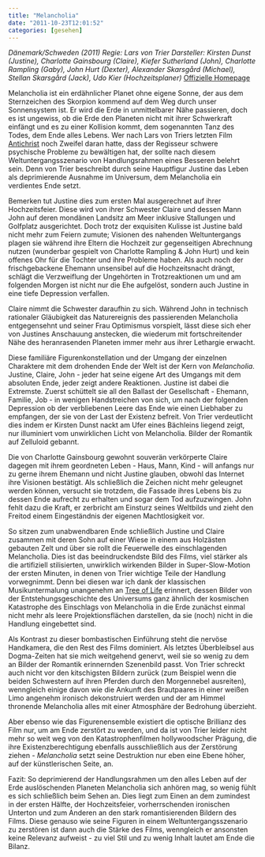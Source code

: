 ```yaml
---
title: "Melancholia"
date: "2011-10-23T12:01:52"
categories: [gesehen]
---
```


*Dänemark/Schweden (2011)
Regie: Lars von Trier
Darsteller: Kirsten Dunst (Justine), Charlotte Gainsbourg (Claire), Kiefer Sutherland (John), Charlotte Rampling (Gaby), John Hurt (Dexter), Alexander Skarsgård (Michael), Stellan Skarsgård (Jack), Udo Kier (Hochzeitsplaner)*
[Offizielle Homepage](http://www.melancholia-derfilm.de/)

Melancholia ist ein erdähnlicher Planet ohne eigene Sonne, der aus dem Sternzeichen des Skorpion kommend auf dem Weg durch unser Sonnensystem ist. Er wird die Erde in unmittelbarer Nähe passieren, doch es ist ungewiss, ob die Erde den Planeten nicht mit ihrer Schwerkraft einfängt und es zu einer Kollision kommt, dem sogenannten Tanz des Todes, dem Ende alles Lebens. Wer nach Lars von Triers letzten Film [Antichrist](/blog/2009/11/22/antichrist/) noch Zweifel daran hatte, dass der Regisseur schwere psychische Probleme zu bewältigen hat, der sollte nach diesem Weltuntergangsszenario von Handlungsrahmen eines Besseren belehrt sein. Denn von Trier beschreibt durch seine Hauptfigur Justine das Leben als deprimierende Ausnahme im Universum, dem Melancholia ein verdientes Ende setzt.

Bemerken tut Justine dies zum ersten Mal ausgerechnet auf ihrer Hochzeitsfeier. Diese wird von ihrer Schwester Claire und dessen Mann John auf deren mondänen Landsitz am Meer inklusive Stallungen und Golfplatz ausgerichtet. Doch trotz der exquisiten Kulisse ist Justine bald nicht mehr zum Feiern zumute; Visionen des nahenden Weltuntergangs plagen sie während ihre Eltern die Hochzeit zur gegenseitigen Abrechnung nutzen (wunderbar gespielt von Charlotte Rampling & John Hurt) und kein offenes Ohr für die Tochter und ihre Probleme haben. Als auch noch der frischgebackene Ehemann unsensibel auf die Hochzeitsnacht drängt, schlägt die Verzweiflung der Ungehörten in Trotzreaktionen um und am folgenden Morgen ist nicht nur die Ehe aufgelöst, sondern auch Justine in eine tiefe Depression verfallen.

Claire nimmt die Schwester daraufhin zu sich. Während John in technisch rationaler Gläubigkeit das Naturereignis des passierenden Melancholia entgegensehnt und seiner Frau Optimismus vorspielt, lässt diese sich eher von Justines Anschauung anstecken, die wiederum mit fortschreitender Nähe des heranrasenden Planeten immer mehr aus ihrer Lethargie erwacht.

Diese familiäre Figurenkonstellation und der Umgang der einzelnen Charaktere mit dem drohenden Ende der Welt ist der Kern von *Melancholia*. Justine, Claire, John - jeder hat seine eigene Art des Umgangs mit dem absoluten Ende, jeder zeigt andere Reaktionen. Justine ist dabei die Extremste. Zuerst schüttelt sie all den Ballast der Gesellschaft - Ehemann, Familie, Job - in wenigen Handstreichen von sich, um nach der folgenden Depression ob der verbliebenen Leere das Ende wie einen Liebhaber zu empfangen, der sie von der Last der Existenz befreit. Von Trier verdeutlicht dies indem er Kirsten Dunst nackt am Ufer eines Bächleins liegend zeigt, nur illuminiert vom unwirklichen Licht von Melancholia. Bilder der Romantik auf Zelluloid gebannt.

Die von Charlotte Gainsbourg gewohnt souverän verkörperte Claire dagegen mit ihrem geordneten Leben - Haus, Mann, Kind - will anfangs nur zu gerne ihrem Ehemann und nicht Justine glauben, obwohl das Internet ihre Visionen bestätigt. Als schließlich die Zeichen nicht mehr geleugnet werden können, versucht sie trotzdem, die Fassade ihres Lebens bis zu dessen Ende aufrecht zu erhalten und sogar dem Tod aufzuzwingen. John fehlt dazu die Kraft, er zerbricht am Einsturz seines Weltbilds und zieht den Freitod einem Eingeständnis der eigenen Machtlosigkeit vor.

So sitzen zum unabwendbaren Ende schließlich Justine und Claire zusammen mit deren Sohn auf einer Wiese in einem aus Holzästen gebauten Zelt und über sie rollt die Feuerwelle des einschlagenden Melancholia. Dies ist das beeindruckendste Bild des Films, viel stärker als die artifiziell stilisierten, unwirklich wirkenden Bilder in Super-Slow-Motion der ersten Minuten, in denen von Trier wichtige Teile der Handlung vorwegnimmt. Denn bei diesen war ich dank der klassischen Musikuntermalung unangenehm an [Tree of Life](/blog/2011/07/24/the-tree-of-life/) erinnert, dessen Bilder von der Entstehungsgeschichte des Universums ganz ähnlich der kosmischen Katastrophe des Einschlags von Melancholia in die Erde zunächst einmal nicht mehr als leere Projektionsflächen darstellen, da sie (noch) nicht in die Handlung eingebettet sind.

Als Kontrast zu dieser bombastischen Einführung steht die nervöse Handkamera, die den Rest des Films dominiert. Als letztes Überbleibsel aus Dogma-Zeiten hat sie mich weitgehend genervt, weil sie so wenig zu dem an Bilder der Romantik erinnernden Szenenbild passt. Von Trier schreckt auch nicht vor den kitschigsten Bildern zurück (zum Beispiel wenn die beiden Schwestern auf ihren Pferden durch den Morgennebel ausreiten), wenngleich einige davon wie die Ankunft des Brautpaares in einer weißen Limo angenehm ironisch dekonstruiert werden und der am Himmel thronende Melancholia alles mit einer Atmosphäre der Bedrohung überzieht.

Aber ebenso wie das Figurenensemble existiert die optische Brillianz des Film nur, um am Ende zerstört zu werden, und da ist von Trier leider nicht mehr so weit weg von den Katastrophenfilmen hollywoodscher Prägung, die ihre Existenzberechtigung ebenfalls ausschließlich aus der Zerstörung ziehen - *Melancholia* setzt seine Destruktion nur eben eine Ebene höher, auf der künstlerischen Seite, an.

Fazit: So deprimierend der Handlungsrahmen um den alles Leben auf der Erde auslöschenden Planeten Melancholia sich anhören mag, so wenig fühlt es sich schließlich beim Sehen an. Dies liegt zum Einen an dem zumindest in der ersten Hälfte, der Hochzeitsfeier, vorherrschenden ironischen Unterton und zum Anderen an den stark romantisierenden Bildern des Films. Diese genauso wie seine Figuren in einem Weltuntergangsszenario zu zerstören ist dann auch die Stärke des Films, wenngleich er ansonsten keine Relevanz aufweist - zu viel Stil und zu wenig Inhalt lautet am Ende die Bilanz.
